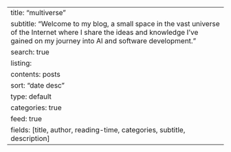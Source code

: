 ---
title: "multiverse"
subtitle: "Welcome to my blog, a small space in the vast universe of the Internet where I share the ideas and knowledge I've gained on my journey into AI and software development."
search: true
listing:
    contents: posts
    sort: "date desc"
    type: default
    categories: true
    feed: true
    fields: [title, author, reading-time, categories, subtitle, description]
---